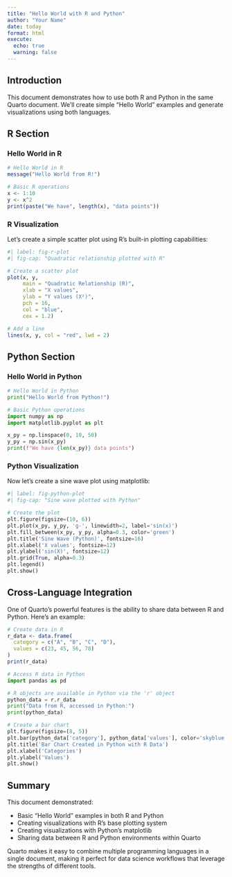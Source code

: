 ```yaml
---
title: "Hello World with R and Python"
author: "Your Name"
date: today
format: html
execute:
  echo: true
  warning: false
---
```


## Introduction

This document demonstrates how to use both R and Python in the same Quarto document. We'll create simple "Hello World" examples and generate visualizations using both languages.

## R Section

### Hello World in R

```r
# Hello World in R
message("Hello World from R!")

# Basic R operations
x <- 1:10
y <- x^2
print(paste("We have", length(x), "data points"))
```

### R Visualization

Let's create a simple scatter plot using R's built-in plotting capabilities:

```r
#| label: fig-r-plot
#| fig-cap: "Quadratic relationship plotted with R"

# Create a scatter plot
plot(x, y, 
     main = "Quadratic Relationship (R)",
     xlab = "X values", 
     ylab = "Y values (X²)",
     pch = 16,
     col = "blue",
     cex = 1.2)

# Add a line
lines(x, y, col = "red", lwd = 2)
```

## Python Section

### Hello World in Python

```python
# Hello World in Python
print("Hello World from Python!")

# Basic Python operations
import numpy as np
import matplotlib.pyplot as plt

x_py = np.linspace(0, 10, 50)
y_py = np.sin(x_py)
print(f"We have {len(x_py)} data points")
```

### Python Visualization

Now let's create a sine wave plot using matplotlib:

```python
#| label: fig-python-plot
#| fig-cap: "Sine wave plotted with Python"

# Create the plot
plt.figure(figsize=(10, 6))
plt.plot(x_py, y_py, 'g-', linewidth=2, label='sin(x)')
plt.fill_between(x_py, y_py, alpha=0.3, color='green')
plt.title('Sine Wave (Python)', fontsize=16)
plt.xlabel('X values', fontsize=12)
plt.ylabel('sin(X)', fontsize=12)
plt.grid(True, alpha=0.3)
plt.legend()
plt.show()
```

## Cross-Language Integration

One of Quarto's powerful features is the ability to share data between R and Python. Here's an example:

```r
# Create data in R
r_data <- data.frame(
  category = c("A", "B", "C", "D"),
  values = c(23, 45, 56, 78)
)
print(r_data)
```

```python
# Access R data in Python
import pandas as pd

# R objects are available in Python via the 'r' object
python_data = r.r_data
print("Data from R, accessed in Python:")
print(python_data)

# Create a bar chart
plt.figure(figsize=(8, 5))
plt.bar(python_data['category'], python_data['values'], color='skyblue')
plt.title('Bar Chart Created in Python with R Data')
plt.xlabel('Categories')
plt.ylabel('Values')
plt.show()
```

## Summary

This document demonstrated:

- Basic "Hello World" examples in both R and Python
- Creating visualizations with R's base plotting system
- Creating visualizations with Python's matplotlib
- Sharing data between R and Python environments within Quarto

Quarto makes it easy to combine multiple programming languages in a single document, making it perfect for data science workflows that leverage the strengths of different tools.
